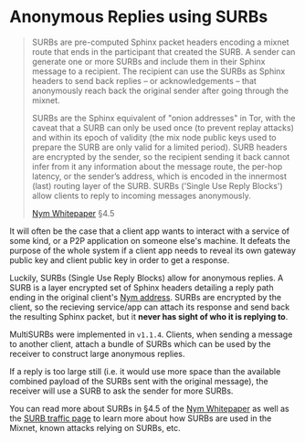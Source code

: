 # Anonymous Replies using SURBs

> SURBs are pre-computed Sphinx packet headers encoding a mixnet route that ends in the participant that created the SURB. A sender can generate one or more SURBs and include them in their Sphinx message to a recipient. The recipient can use the SURBs as Sphinx headers to send back replies – or acknowledgements – that anonymously reach back the original sender after going through the mixnet.
>
> SURBs are the Sphinx equivalent of "onion addresses" in Tor, with the caveat that a SURB can only be used once (to prevent replay attacks) and within its epoch of validity (the mix node public keys used to prepare the SURB are only valid for a limited period). SURB headers are encrypted by the sender, so the recipient sending it back cannot infer from it any information about the message route, the per-hop latency, or the sender’s address, which is encoded in the innermost (last) routing layer of the SURB. SURBs ('Single Use Reply Blocks') allow clients to reply to incoming messages anonymously.
>
> [Nym Whitepaper](https://nymtech.net/nym-whitepaper.pdf) §4.5

It will often be the case that a client app wants to interact with a service of some kind, or a P2P application on someone else's machine. It defeats the purpose of the whole system if a client app needs to reveal its own gateway public key and client public key in order to get a response.

Luckily, SURBs (Single Use Reply Blocks) allow for anonymous replies. A SURB is a layer encrypted set of Sphinx headers detailing a reply path ending in the original client's [Nym address](../traffic/addressing-system). SURBs are encrypted by the client, so the recieving service/app can attach its response and send back the resulting Sphinx packet, but it **never has sight of who it is replying to**.

MultiSURBs were implemented in `v1.1.4`. Clients, when sending a message to another client, attach a bundle of SURBs which can be used by the receiver to construct large anonymous replies.

If a reply is too large still (i.e. it would use more space than the available combined payload of the SURBs sent with the original message), the receiver will use a SURB to ask the sender for more SURBs.

You can read more about SURBs in §4.5 of the [Nym Whitepaper](https://nymtech.net/nym-whitepaper.pdf) as well as the [SURB traffic page](../traffic/anonymous-replies) to learn more about how SURBs are used in the Mixnet, known attacks relying on SURBs, etc.
